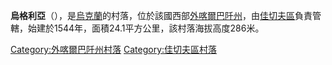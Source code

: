 {{coord|48|9|7|N|23|37|47|E|scale:30000|display=title}}

'''烏格利亞'''（{{lang-uk|Угля}}），是[[烏克蘭|烏克蘭]]的村落，位於該國西部[[外喀爾巴阡州|外喀爾巴阡州]]，由[[佳切夫區|佳切夫區]]負責管轄，始建於1544年，面積24.1平方公里，該村落海拔高度286米。

{{DEFAULTSORT:Угля}}

[[Category:外喀爾巴阡州村落|Category:外喀爾巴阡州村落]]
[[Category:佳切夫區村落|Category:佳切夫區村落]]


{{Zakarpattia-geo-stub}}
